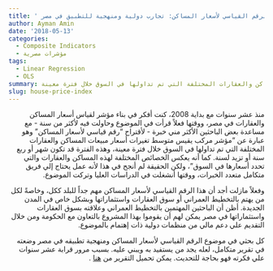 ```yaml
---
title: ' الرقم القياسي لأسعار المساكن: تجارب دولية ومنهجية للتطبيق في مصر' 
author: Ayman Amin
date: '2018-05-13'
categories:
  - Composite Indicators
  - مؤشرات مصرية
tags:
  - Linear Regression
  - OLS
summary: الرقم القياسي لأسعار المساكن عبارة عن مؤشر مركب يقيس متوسط تغيرات أسعار مبيعات المساكن والعقارات المختلفة التي تم تداولها في السوق خلال فترة معينة
slug: house-price-index
---
```

<style>
h1, h2, h3, h4, h5, h6 {
  direction: rtl;
}
p {
  direction: rtl;
}
</style>


<p align="right">
منذ عشر سنوات مع بداية 2008، كنت أفكر في بناء مؤشر لقياس أسعار المساكن والعقارات في مصر، ووقتها فعلاً قرأت في الموضوع وحاولت فيه لأكثر من سنة - مع مساعدة بعض الباحثين الأكثر مني خبرة - لأقتراح "رقم قياسي لأسعار المساكن" وهو عبارة عن "مؤشر مركب يقيس متوسط تغيرات أسعار مبيعات المساكن والعقارات المختلفة التي تم تداولها في السوق خلال فترة معينة، وهذه الفترة قد تكون شهر أو ربع سنة أو تزيد لسنة. كما أنه يعكس الخصائص المختلفة لهذه المساكن والعقارات والتي تحدد أسعارها في السوق"، ولكن الحقيقة لم أنجح في هذا لأنه عمل يحتاج إلي فريق متكامل متعدد الخبرات، ووقتها أنشغلت في الدراسات العليا وتركت الموضوع.  
</p>

<p align="right"> 
وفعلاً مازلت أجد أن هذا الرقم القياسي لأسعار المساكن مهم جداً للبلد ككل، وخاصةً لكل من يهتم بالتخطيط العمراني أو سوق العقارات واستثماراتها وبشكل خاص في المدن الجديدة.
أظن أن الباحثين المهتمين بالتخطيط العمراني وعلاقته بسوق العقارات واستثماراتها في مصر يمكن لهم أن يقوموا بهذا المشروع بالتعاون مع الحكومة ومن خلال التقديم علي دعم مالي من منظمات دولية ذات إهتمام بالموضوع.  
</p>


<p align="right"> 
كل بحثي في موضوع الرقم القياسي لأسعار المساكن ومنهجية تطبيقه في مصر وضعته في تقرير متكامل، لعله يجد من يستفيد به ويبني عليه. بسبب مرور قرابة عشر سنوات علي فكرته فهو بحاجة للتحديث. يمكن تحميل التقرير من <a href = "https://www.researchgate.net/publication/322452580_House_Price_Index_International_Experiences_and_A_Methodology_for_Application_in_Egypt_In_Arabic"> هنا</a> .
</p>

